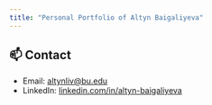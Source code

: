 ```yaml
---
title: "Personal Portfolio of Altyn Baigaliyeva"
---
```


## 📫 Contact

- Email: [altynliv@bu.edu](mailto:altynliv@bu.edu)  
- LinkedIn: [linkedin.com/in/altyn-baigaliyeva](https://linkedin.com/in/altyn-baigaliyeva)
